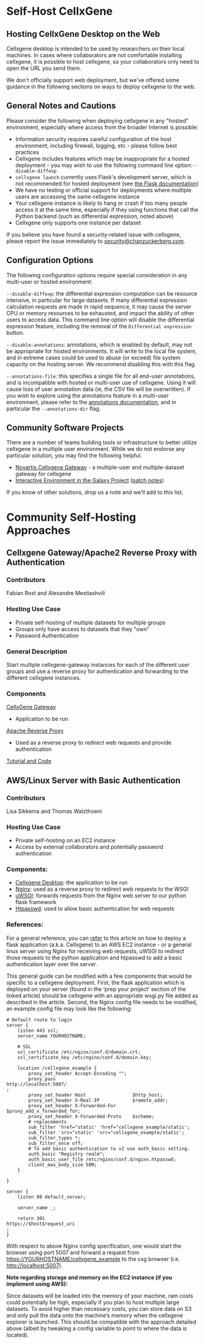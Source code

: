 # Self-Host CellxGene

## Hosting CellxGene Desktop on the Web

Cellxgene desktop is intended to be used by researchers on their local machines. In cases where collaborators are not comfortable installing cellxgene, it is possible to host cellxgene, so your collaborators only need to open the URL you send them.

We don't officially support web deployment, but we've offered some guidance in the following sections on ways to deploy cellxgene to the web.

## General Notes and Cautions

Please consider the following when deploying cellxgene in any "hosted" environment, especially where access from the broader Internet is possible:

- Information security requires careful configuration of the host environment, including firewall, logging, etc - please follow best practices
- Cellxgene includes features which may be inappropriate for a hosted deployment - you may wish to use the following command line option:`--disable-diffexp`
- `cellxgene launch` currently uses Flask's development server, which is not recommended for hosted deployment (see [the Flask documentation](https://flask.palletsprojects.com/en/2.1.x/tutorial/deploy/#run-with-a-production-server))
- We have no testing or official support for deployments where multiple users are accessing the same cellxgene instance
- Your cellxgene instance is likely to hang or crash if too many people access it at the same time, especially if they using functions that call the Python backend (such as differential expression, noted above)
- Cellxgene only supports one instance per dataset

If you believe you have found a security-related issue with cellxgene, please report the issue immediately to [security@chanzuckerberg.com](mailto:security@chanzuckerberg.com).

## Configuration Options

The following configuration options require special consideration in any multi-user or hosted environment:

`--disable-diffexp`: the differential expression computation can be resource intensive, in particular for large datasets. If many differential expression calculation requests are made in rapid sequence, it may cause the server CPU or memory resources to be exhausted, and impact the ability of other users to access data. This command line option will disable the differential expression feature, including the removal of the `Differential expression` button.

`--disable-annotations`: annotations, which is enabled by default, may not be appropriate for hosted environments. It will write to the local file system, and in extreme cases could be used to abuse (or exceed) file system capacity on the hosting server. We recommend disabling this with this flag.

`--annotations-file`: this specifies a single file for all end-user annotations, and is incompatible with hosted or multi-user use of cellxgene. Using it will cause loss of user annotation data (ie, the CSV file will be overwritten). If you wish to explore using the annotations feature in a multi-user environment, please refer to the [annotations documentation](/docs/05__Annotate%20and%20Analyze%20Your%20Data/5_4__Annotating%20Data), and in particular the `--annotations-dir` flag.

## Community Software Projects

There are a number of teams building tools or infrastructure to better utilize cellxgene in a multiple user environment. While we do not endorse any particular solution, you may find the following helpful.

- [Novartis Cellxgene Gateway](https://github.com/Novartis/cellxgene-gateway) - a multiple-user and multiple-dataset gateway for cellxgene
- [Interactive Environment in the Galaxy Project](https://galaxyproject.org/) ([patch notes](https://docs.galaxyproject.org/en/release_19.05/releases/19.05_announce.html))

If you know of other solutions, drop us a note and we'll add to this list.

# Community Self-Hosting Approaches

## Cellxgene Gateway/Apache2 Reverse Proxy with Authentication

### Contributors

Fabian Rost and Alexandre Mestiashvili

### Hosting Use Case

- Private self-hosting of multiple datasets for multiple groups
- Groups only have access to datasets that they "own"
- Password Authentication

### General Description

Start multiple cellxgene-gateway instances for each of the different user groups and use a reverse proxy for authentication and forwarding to the different cellxgene instances.

### Components

[CellxGene Gateway](https://github.com/Novartis/cellxgene-gateway)

- Application to be run

[Apache Reverse Proxy](https://httpd.apache.org/docs/2.4/howto/reverse_proxy.html)

- Used as a reverse proxy to redirect web requests and provide authentication

[Tutorial and Code](https://github.com/mestia/cellxgene-gateway-proxy-example)

## AWS/Linux Server with Basic Authentication

### Contributors

Lisa Sikkema and Thomas Walzthoeni

### Hosting Use Case

- Private self-hosting on an EC2 instance
- Access by external collaborators and potentially password authentication

### Components:

- [Cellxgene Desktop](https://github.com/chanzuckerberg/cellxgene): the application to be run
- [Nginx](https://www.nginx.com/): used as a reverse proxy to redirect web requests to the WSGI
- [uWSGI](https://uwsgi-docs.readthedocs.io/en/latest/): forwards requests from the Nginx web server to our python flask framework
- [Htpasswd](https://httpd.apache.org/docs/2.4/programs/htpasswd.html): used to allow basic authentication for web requests

### References:

For a general reference, you can [refer](https://hackersandslackers.com/deploy-flask-uwsgi-nginx/) to this article on how to deploy a flask application \(a.k.a. Cellxgene\) to an AWS EC2 instance - or a general linux server using Nginx for receiving web requests, uWSGI to redirect those requests to the python application and htpasswd to add a basic authentication layer over the server.

This general guide can be modified with a few components that would be specific to a cellxgene deployment. First, the flask application which is deployed on your server \(found in the ‘prep your project’ section of the linked article\) should be cellxgene with an appropriate wsgi.py file added as described in the article. Second, the Nginx config file needs to be modified, an example config file may look like the following:

```text
# Default route to login
server {
    listen 443 ssl;
    server_name YOURHOSTNAME;

    # SSL
    ssl_certificate /etc/nginx/conf.d/domain.crt;
    ssl_certificate_key /etc/nginx/conf.d/domain.key;

    location /cellxgene_example {
        proxy_set_header Accept-Encoding "";
        proxy_pass
http://localhost:5007/
;
        proxy_set_header Host                 $http_host;
        proxy_set_header X-Real-IP            $remote_addr;
        proxy_set_header X-Forwarded-For      $proxy_add_x_forwarded_for;
        proxy_set_header X-Forwarded-Proto    $scheme;
        # replacements
        sub_filter 'href="static' 'href="cellxgene_example/static';
        sub_filter 'src="static' 'src="cellxgene_example/static';
        sub_filter_types *;
        sub_filter_once off;
        # To add basic authentication to v2 use auth_basic setting.
        auth_basic "Registry realm";
        auth_basic_user_file /etc/nginx/conf.d/nginx.htpasswd;
        client_max_body_size 50M;
    }

}

server {
    listen 80 default_server;

    server_name _;

    return 301
https://$host$request_uri
;
}
```

With respect to above Nginx config specification, one would start the browser using port 5007 and forward a request from [https://YOURHOSTNAME/cellxgene_example](https://YOURHOSTNAME/cellxgene_example) to the cxg browser (i.e. [http://localhost:5007](http://localhost:5007)).

**Note regarding storage and memory on the EC2 instance \(if you implement using AWS\):**

Since datasets will be loaded into the memory of your machine, ram costs could potentially be high, especially if you plan to host multiple large datasets. To avoid higher than necessary costs, you can store data on S3 and only pull the data onto the machine’s memory when the cellxgene explorer is launched. This should be compatible with the approach detailed above \(albeit by tweaking a config variable to point to where the data is located\).

